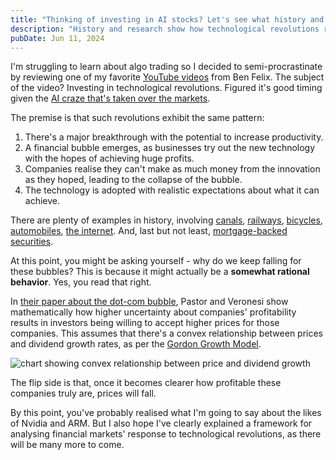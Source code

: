 ```yaml
---
title: "Thinking of investing in AI stocks? Let's see what history and research says."
description: "History and research show how technological revolutions result in bubbles that ultimately collapse. The surprising thing? It's actually a rational behavior."
pubDate: Jun 11, 2024
---
```


I'm struggling to learn about algo trading so I decided to semi-procrastinate by
reviewing one of my favorite [YouTube videos](https://youtu.be/UZnVt_CvL3k) from Ben Felix.
The subject of the video? Investing in technological revolutions. Figured it's good timing
given the [AI craze that's taken over the markets](https://apnews.com/article/nvidia-artificial-intelligence-stock-market-nasdaq-b1e79cf391f212a4714433afd140e341).

The premise is that such revolutions exhibit the same pattern:

1. There's a major breakthrough with the potential to increase productivity.
2. A financial bubble emerges, as businesses try out the new technology with the hopes of achieving huge profits.
3. Companies realise they can't make as much money from the innovation as they hoped, leading to the collapse of the bubble.
4. The technology is adopted with realistic expectations about what it can achieve.

There are plenty of examples in history, involving [canals](https://en.wikipedia.org/wiki/Canal_Mania), [railways](https://en.wikipedia.org/wiki/Railway_Mania), [bicycles](https://en.wikipedia.org/wiki/History_of_the_bicycle#The_safety_bicycle_and_the_bike_bubble:_1880s_and_1890s), [automobiles](https://en.wikipedia.org/wiki/History_of_the_bicycle#The_safety_bicycle_and_the_bike_bubble:_1880s_and_1890s), [the internet](https://en.wikipedia.org/wiki/Dot-com_bubble). And, last but not least, [mortgage-backed securities](https://en.wikipedia.org/wiki/Subprime_mortgage_crisis).

At this point, you might be asking yourself - why do we keep falling for these bubbles? This is because it might actually be a **somewhat rational behavior**. Yes, you read that right.

In [their paper about the dot-com bubble](https://papers.ssrn.com/sol3/papers.cfm?abstract_id=559231), Pastor and Veronesi show mathematically how higher uncertainty about companies' profitability results in investors being willing to accept higher prices
for those companies. This assumes that there's a convex relationship between prices and dividend growth rates, as per the [Gordon Growth Model](https://www.investopedia.com/terms/g/gordongrowthmodel.asp).

![chart showing convex relationship between price and dividend growth](./price-dividend-growth.webp)

The flip side is that, once it becomes clearer how profitable these companies truly are, prices will fall.

By this point, you've probably realised what I'm going to say about the likes of Nvidia and ARM. But I also hope I've
clearly explained a framework for analysing financial markets' response to technological revolutions, as there will be many more to come.
